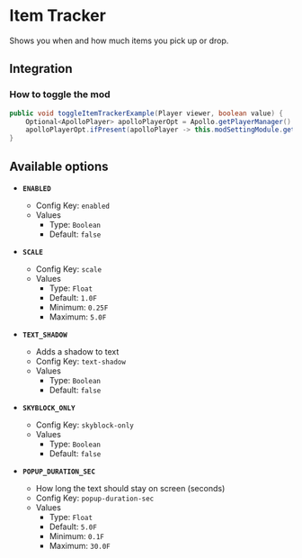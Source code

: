 # Item Tracker

Shows you when and how much items you pick up or drop.

## Integration

### How to toggle the mod

```java
public void toggleItemTrackerExample(Player viewer, boolean value) {
    Optional<ApolloPlayer> apolloPlayerOpt = Apollo.getPlayerManager().getPlayer(viewer.getUniqueId());
    apolloPlayerOpt.ifPresent(apolloPlayer -> this.modSettingModule.getOptions().set(apolloPlayer, ModItemTracker.ENABLED, value));
}
```

## Available options

- __`ENABLED`__
    - Config Key: `enabled`
    - Values
        - Type: `Boolean`
        - Default: `false`

- __`SCALE`__
    - Config Key: `scale`
    - Values
        - Type: `Float`
        - Default: `1.0F`
        - Minimum: `0.25F`
        - Maximum: `5.0F`

- __`TEXT_SHADOW`__
    - Adds a shadow to text
    - Config Key: `text-shadow`
    - Values
        - Type: `Boolean`
        - Default: `false`

- __`SKYBLOCK_ONLY`__
    - Config Key: `skyblock-only`
    - Values
        - Type: `Boolean`
        - Default: `false`

- __`POPUP_DURATION_SEC`__
    - How long the text should stay on screen (seconds)
    - Config Key: `popup-duration-sec`
    - Values
        - Type: `Float`
        - Default: `5.0F`
        - Minimum: `0.1F`
        - Maximum: `30.0F`

